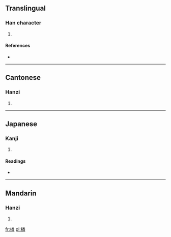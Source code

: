 ==Translingual==

===Han character===
{{Han char|rn=75|rad=木|as=12|sn=16|four=4995<sub>9</sub>|canj=木火木手 (DFDQ)}}

# {{defn|Han|sort=木12}}

====References====
* {{Han ref|kx=0552.280|dkj=15524|dj=0941.150|hdz=21295.080|uh=6A49|ud=27209|bh=E9C0|bd=59840}}

----

==Cantonese==

===Hanzi===
{{yue-hanzi|jyut=|y=leun4}}

# {{defn|lang=yue|sort=木12}}

----

==Japanese==

===Kanji===
{{ja-kanji|grade=|rs=木12}}

# {{defn|lang=ja|sort=木12}}

====Readings====
* {{ja-readings|on=[[りん]] (rin)|kun=[[しきみ]] (shikimi)}}

----

==Mandarin==

===Hanzi===
{{cmn-hanzi|pin=[[lìn]] ([[lin4]]), [[shǎn]] ([[shan3]])|wg=lin<sup>4</sup>, shan<sup>3</sup>}}

# {{defn|lang=cmn|sort=木12}}

[[fr:橉]]
[[pl:橉]]